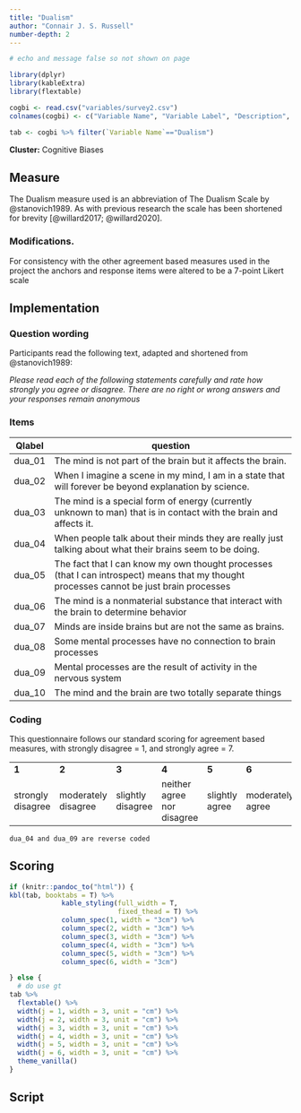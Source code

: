 ```yaml
---
title: "Dualism"
author: "Connair J. S. Russell"
number-depth: 2
---
```


```r

# echo and message false so not shown on page

library(dplyr)
library(kableExtra)
library(flextable)

cogbi <- read.csv("variables/survey2.csv")
colnames(cogbi) <- c("Variable Name", "Variable Label", "Description", "Variable Type", "Source (Section)", "Definition")

tab <- cogbi %>% filter(`Variable Name`=="Dualism")

```

**Cluster:** Cognitive Biases

## Measure

The Dualism measure used is an abbreviation of The Dualism Scale by @stanovich1989. As with previous research the scale has been shortened for brevity [@willard2017; @willard2020].

### Modifications.

For consistency with the other agreement based measures used in the project the anchors and response items were altered to be a 7-point Likert scale

## Implementation

### Question wording

Participants read the following text, adapted and shortened from @stanovich1989:

*Please read each of the following statements carefully and rate how strongly you agree or disagree. There are no right or wrong answers and your responses remain anonymous*

### Items {.unnumbered}

| Qlabel | question                                                                                                                                 |
|--------|------------------------------------------------------------------------------------------------------------------------------------------|
| dua_01 | The mind is not part of the brain but it affects the brain.                                                                              |
| dua_02 | When I imagine a scene in my mind, I am in a state that will forever be beyond explanation by science.                                   |
| dua_03 | The mind is a special form of energy (currently unknown to man) that is in contact with the brain and affects it.                        |
| dua_04 | When people talk about their minds they are really just talking about what their brains seem to be doing.                                |
| dua_05 | The fact that I can know my own thought processes (that I can introspect) means that my thought processes cannot be just brain processes |
| dua_06 | The mind is a nonmaterial substance that interact with the brain to determine behavior                                                   |
| dua_07 | Minds are inside brains but are not the same as brains.                                                                                  |
| dua_08 | Some mental processes have no connection to brain processes                                                                              |
| dua_09 | Mental processes are the result of activity in the nervous system                                                                        |
| dua_10 | The mind and the brain are two totally separate things                                                                                   |

### Coding {.unnumbered}

This questionnaire follows our standard scoring for agreement based measures, with strongly disagree = 1, and strongly agree = 7.

|                   |                     |                   |                            |                |                  |                |
|-------------------|---------------------|-------------------|----------------------------|----------------|------------------|----------------|
| **1**             | **2**               | **3**             | **4**                      | **5**          | **6**            | **7**          |
| strongly disagree | moderately disagree | slightly disagree | neither agree nor disagree | slightly agree | moderately agree | strongly agree |

`dua_04 and dua_09 are reverse coded`


## Scoring

```r

if (knitr::pandoc_to("html")) {
kbl(tab, booktabs = T) %>%
             kable_styling(full_width = T,
                           fixed_thead = T) %>%
             column_spec(1, width = "3cm") %>%
             column_spec(2, width = "3cm") %>%
             column_spec(3, width = "3cm") %>%
             column_spec(4, width = "3cm") %>%
             column_spec(5, width = "3cm") %>%
             column_spec(6, width = "3cm") 

} else {
  # do use gt
tab %>%
  flextable() %>%
  width(j = 1, width = 3, unit = "cm") %>%
  width(j = 2, width = 3, unit = "cm") %>%
  width(j = 3, width = 3, unit = "cm") %>%
  width(j = 4, width = 3, unit = "cm") %>%
  width(j = 5, width = 3, unit = "cm") %>%
  width(j = 6, width = 3, unit = "cm") %>%
  theme_vanilla()
}
```

## Script

```r
```

